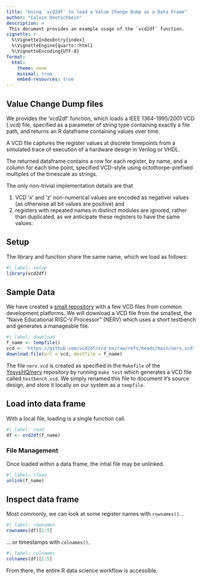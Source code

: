```yaml
---
title: "Using `vcd2df` to load a Value Change Dump as a Data Frame"
author: "Calvin Deutschbein"
description: >
 This document provides an example usage of the `vcd2df` function.
vignette: >
  %\VignetteIndexEntry{index}
  %\VignetteEngine{quarto::html}
  %\VignetteEncoding{UTF-8}
format: 
  html:
    theme: none
    minimal: true
    embed-resources: true
---
```


## Value Change Dump files

We provides the 'vcd2df' function, which loads a IEEE 1364-1995/2001
VCD (.vcd) file, specified as a parameter of string type containing exactly
a file path, and returns an R dataframe containing values over time.  

A VCD file captures the register values at discrete timepoints from a
simulated trace of execution of a hardware design in Verilog or VHDL.

The returned dataframe contains a row for each register, by name, and a
column for each time point, specified VCD-style using octothorpe-prefixed 
multiples of the timescale as strings. 

The only non-trivial implementation details are that

1. VCD 'x' and 'z' non-numerical values are encoded as negativei values 
(as otherwise all bit values are positive) and 
2. registers with repeated names in distinct modules are ignored, rather 
than duplicated, as we anticipate these registers to have the same values.

## Setup 

The library and function share the same name, which we load as follows:


```r
#| label: setup
library(vcd2df)
```

## Sample Data

We have created a [small repository](https://github.com/vcd2df/vcd_ex) with a
few VCD files from common development platforms. We will download a 
VCD file from the smallest, the "Naive Educational RISC-V Processor"
(NERV) which uses a short testbench and generates a manageable file.

```r
#| label: download
f_name <- tempfile()
vcd <- 'https://github.com/vcd2df/vcd_ex/raw/refs/heads/main/nerv.vcd'
download.file(url = vcd, destfile = f_name)
```

The file `nerv.vcd` is created as specified in the `Makefile` of the
[YosysHQ/nerv](https://github.com/YosysHQ/nerv) repository by running
`make test` which generates a VCD file called `testbench.vcd`. We simply
renamed this file to document it's source design, and store it locally
on our system as a `tempfile`.

## Load into data frame

With a local file, loading is a single function call.

```r
#| label: read
df <- vcd2df(f_name)
```

### File Management

Once loaded within a data frame, the intial file may be unlinked.

```r
#| label: clean
unlink(f_name)
```

## Inspect data frame

Most commonly, we can look at some register names with `rownames()`... 
```r
#| label: rownames
rownames(df)[1:5]
```

... or timestamps with `colnames()`.

```r
#| label: colnames
colnames(df)[1:5]
```

From there, the entire R data science workflow is accessible.
